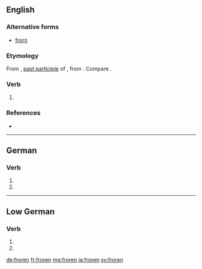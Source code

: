 ==English==
{{rfv}}
===Alternative forms===
* [[frorn]]

===Etymology===
From {{etyl|enm|en}} {{m|enm|froren}}, [[past participle]] of {{m|enm|fresen||to freeze}}, from {{etyl|ang|en}} {{m|ang|frēosan}}. Compare {{m|en|frorn}}.

===Verb===
{{head|en|past participle}}

# {{context|rare|lang=en}} {{past participle of|freeze|lang=en}}

===References===
* {{R:Webster 1913|frorn}}

----

==German==

===Verb===
{{head|de|verb form}}

# {{de-verb form of|frieren|1|p|v}}
# {{de-verb form of|frieren|3|p|v}}

----

==Low German==

===Verb===
{{head|nds|verb form}}

# {{form of|Past participle|freren|lang=nds}}
# {{form of|Past participle|fresen|lang=nds}}

[[de:froren]]
[[fr:froren]]
[[mg:froren]]
[[ja:froren]]
[[sv:froren]]